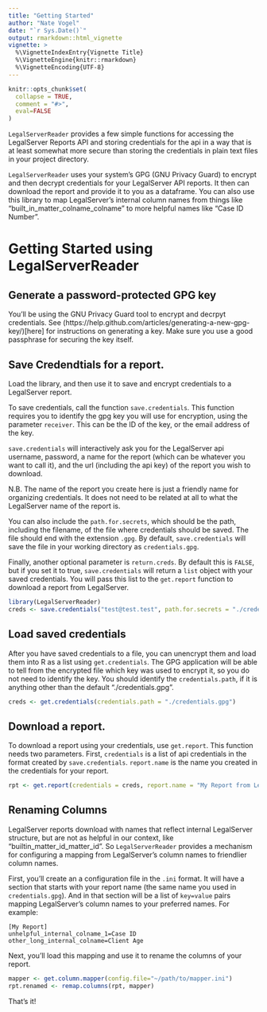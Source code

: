 ```yaml
---
title: "Getting Started"
author: "Nate Vogel"
date: "`r Sys.Date()`"
output: rmarkdown::html_vignette
vignette: >
  %\VignetteIndexEntry{Vignette Title}
  %\VignetteEngine{knitr::rmarkdown}
  %\VignetteEncoding{UTF-8}
---
```


```r
knitr::opts_chunk$set(
  collapse = TRUE,
  comment = "#>",
  eval=FALSE
)
```


`LegalServerReader` provides a few simple functions for accessing the LegalServer Reports API and storing credentials for the api in a way that is at least somewhat more secure than storing the credentials in plain text files in your project directory. 

`LegalServerReader` uses your system's GPG (GNU Privacy Guard) to encrypt and then decrypt credentials for your LegalServer API reports. It then can download the report and provide it to you as a dataframe. You can also use this library to map LegalServer's internal column names from things like "built_in_matter_colname_colname" to more helpful names like "Case ID Number".


# Getting Started using LegalServerReader

## Generate a password-protected GPG key

You'll be using the GNU Privacy Guard tool to encrypt and decrpyt credentials. See (https://help.github.com/articles/generating-a-new-gpg-key/)[here] for instructions on generating a key. Make sure you use a good passphrase for securing the key itself.

## Save Credendtials for a report. 

Load the library, and then use it to save and encrypt credentials to a LegalServer report.

To save credentials, call the function `save.credentials`. This function requires you to identify the gpg key you will use for encryption, using the parameter `receiver`. This can be the ID of the key, or the email address of the key.

`save.credentials` will interactively ask you for the LegalServer api username, password, a name for the report (which can be whatever you want to call it), and the url (including the api key) of the report you wish to download. 

N.B. The name of the report you create here is just a friendly name for organizing credentials. It does not need to be related at all to what the LegalServer name of the report is.

You can also include the `path.for.secrets`, which should be the path, including the filename, of the file where credentials should be saved. The file should end with the extension `.gpg`. By default, `save.credentials` will save the file in your working directory as `credentials.gpg`.

Finally, another optional parameter is `return.creds`. By default this is `FALSE`, but if you set it to true, `save.credentials` will return a `list` object with your saved credentials. You will pass this list to the `get.report` function to download a report from LegalServer.

```r
library(LegalServerReader)
creds <- save.credentials("test@test.test", path.for.secrets = "./credentials.gpg", return.creds = TRUE)
```

## Load saved credentials

After you have saved credentials to a file, you can unencrypt them and load them into R as a list using `get.credentials`. The GPG application will be able to tell from the encrypted file which key was used to encrypt it, so you do not need to identify the key. You should identify the `credentials.path`, if it is anything other than the default "./credentials.gpg".

```r
creds <- get.credentials(credentials.path = "./credentials.gpg")
```

## Download a report.

To download a report using your credentials, use `get.report`. This function needs two parameters. First, `credentials` is a list of api credentials in the format created by `save.credentials`. `report.name` is the name you created in the credentials for your report. 

```r
rpt <- get.report(credentials = creds, report.name = "My Report from LegalServer")
```

## Renaming Columns

LegalServer reports download with names that reflect internal LegalServer structure, but are not as helpful in our context, like "builtin_matter_id_matter_id". So `LegalServerReader` provides a mechanism for configuring a mapping from LegalServer's column names to friendlier column names. 

First, you'll create an a configuration file in the `.ini` format. It will have a section that starts with your report name (the same name you used in `credentials.gpg`). And in that section will be a list of `key=value` pairs mapping LegalServer's column names to your preferred names. For example:

    [My Report]
    unhelpful_internal_colname_1=Case ID
    other_long_internal_colname=Client Age
    
Next, you'll load this mapping and use it to rename the columns of your report.

```r
mapper <- get.column.mapper(config.file="~/path/to/mapper.ini")
rpt.renamed <- remap.columns(rpt, mapper)
```

That's it!

